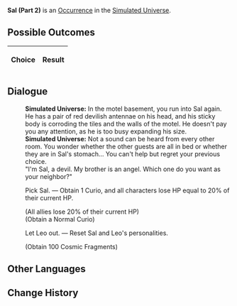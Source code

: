 {{Simulated Universe Event Infobox
|title         = Sal (Part 2)
|image         = Random Event Twin.png
|type          =
|domains_su    = Occurrence
|domains_ext   = Occurrence
|domains_swarm = 
|domains_gng   = 
|requirements  =
|prev          = {{tx}}
|next          = {{tx}}
|indexRewards  =
|characters    = 
}}
'''Sal (Part 2)''' is an [[Simulated Universe/Occurrence|Occurrence]] in the [[Simulated Universe]].

==Possible Outcomes==
{| class="article-table"
!Choice
!Result

|}

<!--
==Gameplay Notes==

-->
==Dialogue==
{{Dialogue Start}}
:'''Simulated Universe:''' In the motel basement, you run into Sal again. He has a pair of red devilish antennae on his head, and his sticky body is corroding the tiles and the walls of the motel. He doesn't pay you any attention, as he is too busy expanding his size.
:'''Simulated Universe:''' Not a sound can be heard from every other room. You wonder whether the other guests are all in bed or whether they are in Sal's stomach... You can't help but regret your previous choice.
:"I'm Sal, a devil. My brother is an angel. Which one do you want as your neighbor?"
:{{DIcon|Star}} Pick Sal. &mdash; Obtain 1 Curio, and all characters lose HP equal to 20% of their current HP.
:;(All allies lose 20% of their current HP)
:;(Obtain a Normal Curio)
:{{DIcon|Star}} Let Leo out. &mdash; Reset Sal and Leo's personalities.
:;(Obtain 100 Cosmic Fragments)
{{Dialogue End}}

==Other Languages==
{{Other Languages
|en    = Sal (Part 2)
|zhs   = 萨里（其二）
|zht   = 薩里（其二）
|ja    = サリ（その2）
|ko    = 살 (2)
|es    = Sal (II)
|fr    = Sal (partie 2)
|ru    = Сал II
|th    = Sal (2)
|vi    = Sal 2
|de    = Sal (Teil 2)
|id    = Sal (2)
|pt    = Sal (Parte 2)
}}

==Change History==
{{Change History|1.0}}
